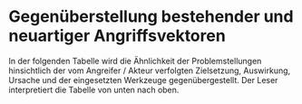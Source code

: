 
# Gegenüberstellung bestehender und neuartiger Angriffsvektoren

In der folgenden Tabelle wird die Ähnlichkeit der Problemstellungen hinsichtlich der vom Angreifer / Akteur verfolgten Zielsetzung, Auswirkung, Ursache und der eingesetzten Werkzeuge gegenübergestellt.
Der Leser interpretiert die Tabelle von unten nach oben.

<WrappedByExample />
